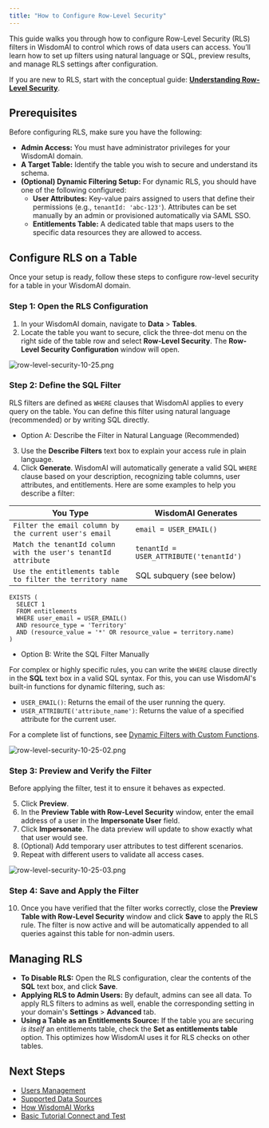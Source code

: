 ```yaml
---
title: "How to Configure Row-Level Security"
---
```


This guide walks you through how to configure Row-Level Security (RLS) filters in WisdomAI to control which rows of data users can access. You’ll learn how to set up filters using natural language or SQL, preview results, and manage RLS settings after configuration.

If you are new to RLS, start with the conceptual guide:  [**Understanding Row-Level Security**](/manage-account/row-level-access-control/understanding-row-level-security).

## Prerequisites

Before configuring RLS, make sure you have the following:

- **Admin Access:** You must have administrator privileges for your WisdomAI domain.
- **A Target Table:** Identify the table you wish to secure and understand its schema.
- **(Optional) Dynamic Filtering Setup:** For dynamic RLS, you should have one of the following configured:
  - **User Attributes:** Key-value pairs assigned to users that define their permissions (e.g., `tenantId: 'abc-123'`). Attributes can be set manually by an admin or provisioned automatically via SAML SSO.
  - **Entitlements Table:** A dedicated table that maps users to the specific data resources they are allowed to access.

## Configure RLS on a Table

Once your setup is ready, follow these steps to configure row-level security for a table in your WisdomAI domain.

### Step 1: Open the RLS Configuration

1. In your WisdomAI domain, navigate to **Data** \> **Tables**.
2. Locate the table you want to secure, click the three-dot menu on the right side of the table row and select **Row-Level Security**. The **Row-Level Security Configuration** window will open.

![row-level-security-10-25.png](/images/row-level-security-10-25.png)

### Step 2: Define the SQL Filter

RLS filters are defined as `WHERE` clauses that WisdomAI applies to every query on the table. You can define this filter using natural language (recommended) or by writing SQL directly.

- Option A: Describe the Filter in Natural Language (Recommended)

3. Use the **Describe Filters** text box to explain your access rule in plain language.
4. Click **Generate**. WisdomAI will automatically generate a valid SQL `WHERE` clause based on your description, recognizing table columns, user attributes, and entitlements. Here are some examples to help you describe a filter:

| You Type                                                       | WisdomAI Generates                      |
| -------------------------------------------------------------- | --------------------------------------- |
| `Filter the email column by the current user's email`          | `email = USER_EMAIL()`                  |
| `Match the tenantId column with the user's tenantId attribute` | `tenantId = USER_ATTRIBUTE('tenantId')` |
| `Use the entitlements table to filter the territory name`      | SQL subquery (see below)                |

```
EXISTS (
  SELECT 1
  FROM entitlements
  WHERE user_email = USER_EMAIL()
  AND resource_type = 'Territory'
  AND (resource_value = '*' OR resource_value = territory.name)
)
```

- Option B: Write the SQL Filter Manually

For complex or highly specific rules, you can write the `WHERE` clause directly in the **SQL** text box in a valid SQL syntax. For this, you can use WisdomAI's built-in functions for dynamic filtering, such as:

- `USER_EMAIL()`: Returns the email of the user running the query.
- `USER_ATTRIBUTE('attribute_name')`: Returns the value of a specified attribute for the current user.

For a complete list of functions, see [Dynamic Filters with Custom Functions](/manage-account/row-level-access-control/understanding-row-level-security#dynamic-filters-with-custom-functions).

![row-level-security-10-25-02.png](/images/row-level-security-10-25-02.png)

### Step 3: Preview and Verify the Filter

Before applying the filter, test it to ensure it behaves as expected.

5. Click **Preview**.
6. In the **Preview Table with Row-Level Security** window, enter the email address of a user in the **Impersonate User** field.
7. Click **Impersonate**. The data preview will update to show exactly what that user would see.
8. (Optional) Add temporary user attributes to test different scenarios.
9. Repeat with different users to validate all access cases.

![row-level-security-10-25-03.png](/images/row-level-security-10-25-03.png)

### Step 4: Save and Apply the Filter

10. Once you have verified that the filter works correctly, close the **Preview Table with Row-Level Security** window and click **Save** to apply the RLS rule. The filter is now active and will be automatically appended to all queries against this table for non-admin users.

## Managing RLS

- **To Disable RLS:** Open the RLS configuration, clear the contents of the **SQL** text box, and click **Save**.
- **Applying RLS to Admin Users:** By default, admins can see all data. To apply RLS filters to admins as well, enable the corresponding setting in your domain's **Settings** \> **Advanced** tab.
- **Using a Table as an Entitlements Source:** If the table you are securing _is itself_ an entitlements table, check the **Set as entitlements table** option. This optimizes how WisdomAI uses it for RLS checks on other tables.

## Next Steps

- [Users Management](/manage-account/users-management)
- [Supported Data Sources](/getting-started/supported-data-sources)
- [How WisdomAI Works](/getting-started/how-wisdom-ai-works)
- [Basic Tutorial Connect and Test](/setting-up-wisdom-ai/basic-tutorial-connect-and-test)